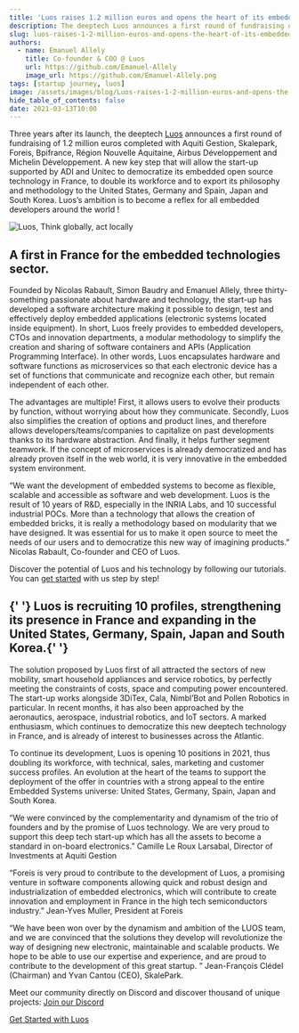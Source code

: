 ```yaml
---
title: 'Luos raises 1.2 million euros and opens the heart of its embedded technology in open source!'
description: The deeptech Luos announces a first round of fundraising of 1.2 million euros completed. Our ambition is to become a reflex for all embedded developers!
slug: luos-raises-1-2-million-euros-and-opens-the-heart-of-its-embedded-technology-in-open-source
authors:
  - name: Emanuel Allely
    title: Co-founder & COO @ Luos
    url: https://github.com/Emanuel-Allely
    image_url: https://github.com/Emanuel-Allely.png
tags: [startup journey, luos]
image: /assets/images/blog/Luos-raises-1-2-million-euros-and-opens-the-heart-of-its-embedded-technology-in-open-source-banner.png
hide_table_of_contents: false
date: 2021-03-13T10:00
---
```


Three years after its launch, the deeptech [Luos](/) announces a first round of fundraising of 1.2 million euros completed with Aquiti Gestion, Skalepark, Foreis, Bpifrance, Région Nouvelle Aquitaine, Airbus Développement and Michelin Développement. A new key step that will allow the start-up supported by ADI and Unitec to democratize its embedded open source technology in France, to double its workforce and to export its philosophy and methodology to the United States, Germany and Spain, Japan and South Korea. Luos’s ambition is to become a reflex for all embedded developers around the world !

<!--truncate-->

![Luos, Think globally, act locally](https://uploads-ssl.webflow.com/602cf5c87ad04ea98eaa99da/6034d18f14c74e18a40e2c92_Luos%20Banner%20LinkedIn.jpg)

<h2> A first in France for the embedded technologies sector. </h2>

Founded by Nicolas Rabault, Simon Baudry and Emanuel Allely, three thirty-something passionate about hardware and technology, the start-up has developed a software architecture making it possible to design, test and effectively deploy embedded applications (electronic systems located inside equipment). In short, Luos freely provides to embedded developers, CTOs and innovation departments, a modular methodology to simplify the creation and sharing of software containers and APIs (Application Programming Interface). In other words, Luos encapsulates hardware and software functions as microservices so that each electronic device has a set of functions that communicate and recognize each other, but remain independent of each other.

The advantages are multiple! First, it allows users to evolve their products by function, without worrying about how they communicate. Secondly, Luos also simplifies the creation of options and product lines, and therefore allows developers/teams/companies to capitalize on past developments thanks to its hardware abstraction. And finally, it helps further segment teamwork. If the concept of microservices is already democratized and has already proven itself in the web world, it is very innovative in the embedded system environment.

“We want the development of embedded systems to become as flexible, scalable and accessible as software and web development. Luos is the result of 10 years of R&D, especially in the INRIA Labs, and 10 successful industrial POCs. More than a technology that allows the creation of embedded bricks, it is really a methodology based on modularity that we have designed. It was essential for us to make it open source to meet the needs of our users and to democratize this new way of imagining products.” Nicolas Rabault, Co-founder and CEO of Luos.

Discover the potential of Luos and his technology by following our tutorials. You can [get started](/tutorials/get-started) with us step by step!

<h2>
  {' '}
  Luos is recruiting 10 profiles, strengthening its presence in France and expanding in the United States,
  Germany, Spain, Japan and South Korea.{' '}
</h2>

The solution proposed by Luos first of all attracted the sectors of new mobility, smart household appliances and service robotics, by perfectly meeting the constraints of costs, space and computing power encountered. The start-up works alongside 3DiTex, Cala, Nimbl’Bot and Pollen Robotics in particular. In recent months, it has also been approached by the aeronautics, aerospace, industrial robotics, and IoT sectors. A marked enthusiasm, which continues to democratize this new deeptech technology in France, and is already of interest to businesses across the Atlantic.

To continue its development, Luos is opening 10 positions in 2021, thus doubling its workforce, with technical, sales, marketing and customer success profiles. An evolution at the heart of the teams to support the deployment of the offer in countries with a strong appeal to the entire Embedded Systems universe: United States, Germany, Spain, Japan and South Korea.

“We were convinced by the complementarity and dynamism of the trio of founders and by the promise of Luos technology. We are very proud to support this deep tech start-up which has all the assets to become a standard in on-board electronics.” Camille Le Roux Larsabal, Director of Investments at Aquiti Gestion

“Foreis is very proud to contribute to the development of Luos, a promising venture in software components allowing quick and robust design and industrialization of embedded electronics, which will contribute to create innovation and employment in France in the high tech semiconductors industry.” Jean-Yves Muller, President at Foreis

“We have been won over by the dynamism and ambition of the LUOS team, and we are convinced that the solutions they develop will revolutionize the way of designing new electronic, maintainable and scalable products. We hope to be able to use our expertise and experience, and are proud to contribute to the development of this great startup. ” Jean-François Clédel (Chairman) and Yvan Cantou (CEO), SkalePark.

Meet our community directly on Discord and discover thousand of unique projects: <a rel="external nofollow" href="https://discord.gg/luos" target="_blank">Join our Discord</a>

[Get Started with Luos](/tutorials/get-started)
